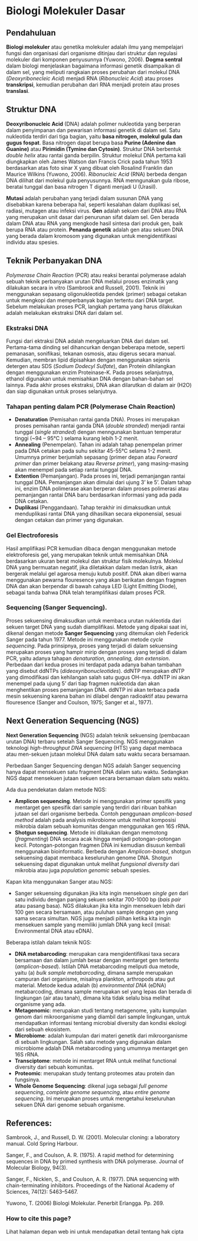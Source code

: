 # Biologi Molekuler Dasar

## Pendahuluan

**Biologi molekuler** atau genetika molekuler adalah ilmu yang mempelajari fungsi dan organisasi dari organisme ditinjau dari struktur dan regulasi molekuler dari komponen penyusunnya (Yuwono, 2006). **Dogma sentral** dalam biologi menjelaskan bagaimana informasi genetik disampaikan di dalam sel, yang meliputi rangkaian proses perubahan dari molekul DNA (*Deoxyribonecleic Acid*) menjadi RNA (*Ribonucleic Acid*) atau proses **transkripsi**, kemudian perubahan dari RNA menjadi protein atau proses **translasi**.

## Struktur DNA

**Deoxyribonucleic Acid** (DNA) adalah polimer nukleotida yang berperan dalam penyimpanan dan pewarisan informasi genetik di dalam sel. Satu nukleotida terdiri dari tiga bagian, yaitu **basa nitrogen, molekul gula dan gugus fospat**. Basa nitrogen dapat berupa basa **Purine (Adenine dan Guanine)** atau **Pirimidin (Tymine dan Cytosin)**. Struktur DNA berbentuk *double helix*  atau rantai ganda berpilin. Struktur molekul DNA pertama kali diungkapkan oleh James Watson dan Francis Crick pada tahun 1953 berdasarkan atas foto sinar X yang dibuat oleh Rosalind Franklin dan Maurice Wilkins (Yuwono, 2006). *Ribonucleic Acid* (RNA) berbeda dengan DNA dilihat dari molekul gula penyusunnya. RNA menngunakan gula ribose, beratai tunggal dan basa nitrogen T diganti menjadi U (Urasil).

**Mutasi** adalah perubahan yang terjadi dalam susunan DNA yang disebabkan karena beberapa hal, seperti kesalahan dalam duplikasi sel, radiasi, mutagen atau infeksi virus. **Gen** adalah sekuen dari DNA atau RNA yang merupakan unit dasar dari penurunan sifat dalam sel. Gen berada dalam DNA atau RNA yang mengkode hasil sintesa dari produk gen, baik berupa RNA atau protein. **Penanda genetik** adalah gen atau sekuen DNA yang berada dalam kromosom yang digunakan untuk mengidentifikasi individu atau spesies. 

## Teknik Perbanyakan DNA

*Polymerase Chain Reaction* (PCR) atau reaksi berantai polymerase adalah sebuah teknik perbanyakan urutan DNA melalui proses enzimatik yang dilakukan secara in vitro (Sambrook and Russell, 2001). Teknik ini menggunakan sepasang oligonukleotida pendek (primer) sebagai cetakan untuk mengkopi dan memperbanyak bagian tertentu dari DNA target. Sebelum melakukan proses PCR, langkah pertama yang harus dilakukan adalah melakukan ekstraksi DNA dari dalam sel.

### Ekstraksi DNA

Fungsi dari ektraksi DNA adalah mengeluarkan DNA dari dalam sel. Pertama-tama dinding sel dihancurkan dengan beberapa metode, seperti pemanasan, sonifikasi, tekanan osmosis, atau digerus secara manual. Kemudian, membran lipid dipisahkan dengan menggunakan sejenis detergen atau SDS (*Sodium Dodecyl Sulfate*), dan Protein dihilangkan dengan menggunakan enzim Proteinase-K. Pada proses selanjutnya, ethanol digunakan untuk memisahkan DNA dengan bahan-bahan sel lainnya. Pada akhir proses ekstraksi, DNA akan dilarutkan di dalam air (H2O) dan siap digunakan untuk proses selanjutnya.

### Tahapan penting dalam PCR (Polymerase Chain Reaction)

* **Denaturation** (Pemisahan rantai ganda DNA). Proses ini merupakan proses pemisahan rantai ganda DNA (*double stranded*) menjadi rantai tunggal (*single stranded*) dengan menngunakan bantuan temperatur tinggi  (~94 – 95°C ) selama kurang lebih 1-2 menit. 
* **Annealing** (Penempelan). Tahan ini adalah tahap penempelan primer pada DNA cetakan  pada suhu sekitar 45-55°C selama 1-2 menit. Umumnya primer berjumlah sepasang (primer depan atau *Forward primer* dan primer belakang atau *Reverse primer*), yang masing-masing akan menempel pada setiap rantai tunggal DNA.
* **Extention** (Pemanjangan). Pada proses ini, terjadi pemanjangan rantai tunggal DNA. Pemanjangan akan dimulai dari ujung 3’ ke 5’. Dalam tahap ini, enzim DNA polimerase akan berperan dalam proses polimerasi atau pemanjangan rantai DNA baru berdasarkan informasi yang ada pada DNA cetakan.
* **Duplikasi** (Penggandaan). Tahap terakhir ini dimaksudkan untuk menduplikasi rantai DNA yang dihasilkan secara ekponensial, sesuai dengan cetakan dan primer yang digunakan. 

### Gel Electroforesis

Hasil amplifikasi PCR kemudian dibaca dengan menggunakan metode elektroforesis gel, yang merupakan teknik untuk memisahkan DNA berdasarkan ukuran berat molekul dan struktur fisik molekulnya. Molekul DNA yang bermuatan negatif, jika diletakkan dalam medan listrik, akan bergerak melalui gel agarosa menuju kutub positif. DNA akan diberi warna menggunakan pewarna flouresence yang akan berikatan dengan fragmen DNA dan akan berpendar di bawah cahaya LED (Light Emitting Diode), sebagai tanda bahwa DNA telah teramplifikasi dalam proses PCR.

### Sequencing (Sanger Sequencing). 

Proses sekuensing dimaksudkan untuk membaca urutan nukleotida dari sekuen target DNA yang sudah diamplifikasi. Metode yang dipakai saat ini, dikenal dengan metode **Sanger Sequencing** yang ditemukan oleh Federick Sanger pada tahun 1977. Metode ini menggunakan metode *cycle sequencing*. Pada prinsipnya, proses yang terjadi di dalam sekuensing merupakan proses yang hampir mirip dengan proses yang terjadi di dalam PCR, yaitu adanya tahapan *denaturation, annealing, dan extension*. Perbedaan dari kedua proses ini terdapat pada adanya bahan tambahan yang disebut ddNTPs (*dideoxyribonucleotides*). ddNTP merupakan dNTP yang dimodifikasi dan kehilangan salah satu gugus OH-nya. ddNTP ini akan menempel pada ujung 5’ dari tiap fragmen nukleotida dan akan menghentikan proses pemanjangan DNA. ddNTP ini akan terbaca pada mesin sekuensing karena bahan ini dilabel dengan radioaktif atau pewarna flouresence (Sanger and Coulson, 1975; Sanger et al., 1977).

## Next Generation Sequencing (NGS)

**Next Generation Sequencing** (NGS) adalah teknik sekuensing (pembacaan urutan DNA) terbaru setelah Sanger Sequencing. NGS menggunakan teknologi *high-throughput DNA sequencing* (HTS) yang dapat membaca atau men-sekuen jutaan molekul DNA dalam satu waktu secara bersamaan. 

Perbedaan Sanger Sequencing dengan NGS adalah Sanger sequencing hanya dapat mensekuen satu fragment DNA dalam satu waktu. Sedangkan NGS dapat mensekuen jutaan sekuen secara bersamaan dalam satu waktu.  

Ada dua pendekatan dalam metode NGS:

* **Amplicon sequencing**. Metode ini menggunakan primer spesifik yang mentarget gen spesifik dari sample yang terdiri dari ribuan bahkan jutaan sel dari organisme berbeda. Contoh penggunaan *amplicon-based method* adalah pada analysis mikrobiome untuk melihat komposisi mikrobia dalam sebuah komunitas dengan menggunakan gen 16S rRNA.
* **Shotgun sequencing**. Metode ini dilakukan dengan memotong (*fragmenting*) DNA secara acak hingga menjadi potongan-potongan kecil. Potongan-potongan fragmen DNA ini kemudian disusun kembali menggunakan bioinformatic. Berbeda dengan *Amplicon-based*, shotgun sekuensing dapat membaca keseluruhan genome DNA. Shotgun sekuensing dapat digunakan untuk melihat *fungsional diversity* dari mikrobia atau juga *population genomic* sebuah spesies. 

Kapan kita menggunakan Sanger atau NGS:

* Sanger sekuensing digunakan jika kita ingin mensekuen *single gen* dari satu individu dengan panjang sekuen sekitar 700-1000 bp (*bais pair* atau pasang basa). NGS dilakukan jika kita ingin mensekuen lebih dari 100 gen secara bersamaan, atau puluhan sample dengan gen yang sama secara simultan. NGS juga menjadi pilihan ketika kita ingin mensekuen sample yang memiliki jumlah DNA yang kecil (misal: Environmental DNA atau eDNA). 

Beberapa istilah dalam teknik NGS:

* **DNA metabarcoding**: merupakan cara mengidentifikasi taxa secara bersamaan dan dalam jumlah besar dengan mentarget gen tertentu (*amplicon-based*). Istilah DNA metabarcoding meliputi dua metode, yaitu (a) *bulk sample metabarcoding*, dimana sample merupakan campuran dari organisme, misalnya plankton, arthropods atau gut material. Metode kedua adalah (b) *environmental DNA* (eDNA) metabarcoding, dimana sample merupakan sel yang lepas dan berada di lingkungan (air atau tanah), dimana kita tidak selalu bisa melihat organisme yang ada. 
* **Metagenomic**: merupakan studi tentang metagenome, yaitu kumpulan genom dari mikroorganisme yang diambil dari sample lingkungan, untuk mendapatkan informasi tentang microbial diversity dan kondisi ekologi dari sebuah ekosistem. 
* **Microbiome**: adalah kumpulan dari materi genetik dari mikroorganisme di sebuah lingkungan. Salah satu metode yang digunakan dalam microbiome adalah DNA metabarcoding yang umumnya mentarget gen 16S rRNA.  
* **Transciptome**: metode ini mentarget RNA untuk melihat functional diversity dari sebuah komunitas.
* **Proteomic**: merupakan study tentang proteomes atau protein dan fungsinya.
* **Whole Genome Sequencing**: dikenal juga sebagai *full genome sequencing*, *complete genome sequencing*, atau *entire genome sequencing*. Ini merupakan proses untuk mengetahui keseluruhan sekuen DNA dari genome sebuah organisme. 


## References:
Sambrook, J., and Russell, D. W. (2001). Molecular cloning: a laboratory manual. Cold Spring Harbour.

Sanger, F., and Coulson, A. R. (1975). A rapid method for determining sequences in DNA by primed synthesis with DNA polymerase. Journal of Molecular Biology, 94(3).

Sanger, F., Nicklen, S., and Coulson, A. R. (1977). DNA sequencing with chain-terminating inhibitors. Proceedings of the National Academy of Sciences, 74(12): 5463–5467.

Yuwono, T. (2006) Biologi Molekular. Penerbit Erlangga. Pp. 269.

### How to cite this page?
Lihat halaman depan web ini untuk mendapatkan detail tentang hak cipta
